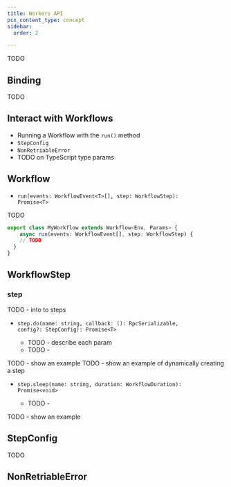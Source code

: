 ```yaml
---
title: Workers API
pcx_content_type: concept
sidebar:
  order: 2

---
```


TODO

## Binding

TODO

## Interact with Workflows

* Running a Workflow with the `run()` method
* `StepConfig`
* `NonRetriableError`
* TODO on TypeScript type params

## Workflow

* <code>run(events: WorkflowEvent&lt;T&gt;[], step: WorkflowStep): Promise&lt;T&gt;</code>

TODO

```ts
export class MyWorkflow extends Workflow<Env, Params> {
	async run(events: WorkflowEvent[], step: WorkflowStep) {
    // TODO
  }
}
```


## WorkflowStep

### step

TODO - into to steps

* <code>step.do(name: string, callback: (): RpcSerializable, config?: StepConfig): Promise&lt;T&gt;</code>

  * TODO - describe each param
  * TODO -

TODO - show an example
TODO - show an example of dynamically creating a step

* <code>step.sleep(name: string, duration: WorkflowDuration): Promise&lt;void&gt;</code>

  * TODO -

TODO - show an example


## StepConfig

TODO

## NonRetriableError
